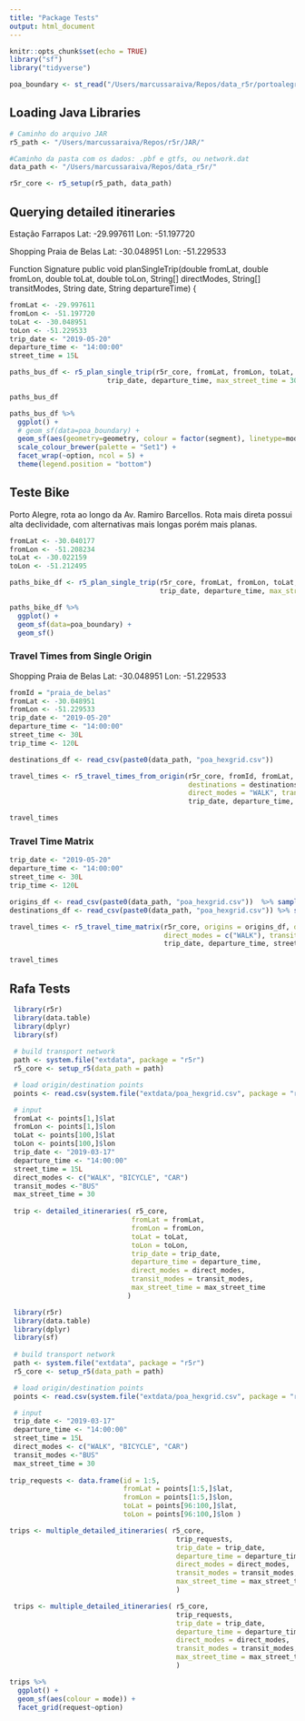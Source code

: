 ```yaml
---
title: "Package Tests"
output: html_document
---
```


```r
knitr::opts_chunk$set(echo = TRUE)
library("sf")
library("tidyverse")
```

```r
poa_boundary <- st_read("/Users/marcussaraiva/Repos/data_r5r/portoalegre_boundary.geojson")
```

## Loading Java Libraries

```r
# Caminho do arquivo JAR
r5_path <- "/Users/marcussaraiva/Repos/r5r/JAR/"

#Caminho da pasta com os dados: .pbf e gtfs, ou network.dat
data_path <- "/Users/marcussaraiva/Repos/data_r5r/"

r5r_core <- r5_setup(r5_path, data_path)
```


## Querying detailed itineraries

Estação Farrapos
Lat: -29.997611
Lon: -51.197720

Shopping Praia de Belas
Lat: -30.048951
Lon: -51.229533

Function Signature
public void planSingleTrip(double fromLat, double fromLon, double toLat, double toLon,
                               String[] directModes, String[] transitModes, String date, String departureTime) {
                               
```r
fromLat <- -29.997611
fromLon <- -51.197720
toLat <- -30.048951
toLon <- -51.229533
trip_date <- "2019-05-20"
departure_time <- "14:00:00"
street_time = 15L

paths_bus_df <- r5_plan_single_trip(r5r_core, fromLat, fromLon, toLat, toLon, c("WALK", "BICYCLE", "CAR"), "BUS", 
                        trip_date, departure_time, max_street_time = 30L)
```


```r
paths_bus_df
```

```r
paths_bus_df %>%
  ggplot() +
  # geom_sf(data=poa_boundary) +
  geom_sf(aes(geometry=geometry, colour = factor(segment), linetype=mode)) +
  scale_colour_brewer(palette = "Set1") +
  facet_wrap(~option, ncol = 5) +
  theme(legend.position = "bottom")
```

## Teste Bike

Porto Alegre, rota ao longo da Av. Ramiro Barcellos.
Rota mais direta possui alta declividade, com alternativas mais longas porém mais planas.

```r
fromLat <- -30.040177
fromLon <- -51.208234
toLat <- -30.022159
toLon <- -51.212495

paths_bike_df <- r5_plan_single_trip(r5r_core, fromLat, fromLon, toLat, toLon, c("BICYCLE"), "", 
                                     trip_date, departure_time, max_street_time = 45L)
```


```r
paths_bike_df %>%
  ggplot() + 
  geom_sf(data=poa_boundary) +
  geom_sf()
```

### Travel Times from Single Origin

Shopping Praia de Belas
Lat: -30.048951
Lon: -51.229533


```r
fromId = "praia_de_belas"
fromLat <- -30.048951
fromLon <- -51.229533
trip_date <- "2019-05-20"
departure_time <- "14:00:00"
street_time <- 30L
trip_time <- 120L

destinations_df <- read_csv(paste0(data_path, "poa_hexgrid.csv"))

travel_times <- r5_travel_times_from_origin(r5r_core, fromId, fromLat, fromLon, 
                                            destinations = destinations_df, 
                                            direct_modes = "WALK", transit_modes = "BUS", 
                                            trip_date, departure_time, street_time, trip_time)
```

```r
travel_times
```

### Travel Time Matrix

```r
trip_date <- "2019-05-20"
departure_time <- "14:00:00"
street_time <- 30L
trip_time <- 120L

origins_df <- read_csv(paste0(data_path, "poa_hexgrid.csv"))  %>% sample_n(100)
destinations_df <- read_csv(paste0(data_path, "poa_hexgrid.csv")) %>% sample_n(100)

travel_times <- r5_travel_time_matrix(r5r_core, origins = origins_df, destinations = destinations_df, 
                                      direct_modes = c("WALK"), transit_modes = "", 
                                      trip_date, departure_time, street_time, trip_time)

```


```r
travel_times
```

## Rafa Tests

```r
 library(r5r)
 library(data.table)
 library(dplyr)
 library(sf)
 
 # build transport network
 path <- system.file("extdata", package = "r5r")
 r5_core <- setup_r5(data_path = path)

 # load origin/destination points
 points <- read.csv(system.file("extdata/poa_hexgrid.csv", package = "r5r"))

 # input
 fromLat <- points[1,]$lat
 fromLon <- points[1,]$lon
 toLat <- points[100,]$lat
 toLon <- points[100,]$lon
 trip_date <- "2019-03-17"
 departure_time <- "14:00:00"
 street_time = 15L
 direct_modes <- c("WALK", "BICYCLE", "CAR")
 transit_modes <-"BUS"
 max_street_time = 30
 
 trip <- detailed_itineraries( r5_core,
                              fromLat = fromLat,
                              fromLon = fromLon,
                              toLat = toLat,
                              toLon = toLon,
                              trip_date = trip_date,
                              departure_time = departure_time,
                              direct_modes = direct_modes,
                              transit_modes = transit_modes,
                              max_street_time = max_street_time
                             )
```

```r
 library(r5r)
 library(data.table)
 library(dplyr)
 library(sf)
 
 # build transport network
 path <- system.file("extdata", package = "r5r")
 r5_core <- setup_r5(data_path = path)

 # load origin/destination points
 points <- read.csv(system.file("extdata/poa_hexgrid.csv", package = "r5r"))

 # input
 trip_date <- "2019-03-17"
 departure_time <- "14:00:00"
 street_time = 15L
 direct_modes <- c("WALK", "BICYCLE", "CAR")
 transit_modes <-"BUS"
 max_street_time = 30
 
trip_requests <- data.frame(id = 1:5,
                            fromLat = points[1:5,]$lat,
                            fromLon = points[1:5,]$lon,
                            toLat = points[96:100,]$lat,
                            toLon = points[96:100,]$lon )

trips <- multiple_detailed_itineraries( r5_core,
                                         trip_requests,
                                         trip_date = trip_date,
                                         departure_time = departure_time,
                                         direct_modes = direct_modes,
                                         transit_modes = transit_modes,
                                         max_street_time = max_street_time
                                         )
```


```r
 trips <- multiple_detailed_itineraries( r5_core,
                                         trip_requests,
                                         trip_date = trip_date,
                                         departure_time = departure_time,
                                         direct_modes = direct_modes,
                                         transit_modes = transit_modes,
                                         max_street_time = max_street_time
                                         )
```

```r
trips %>%
  ggplot() +
  geom_sf(aes(colour = mode)) +
  facet_grid(request~option)
```

